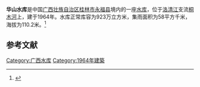 {{Infobox Reservoir 
|name = 华山水库
|nickname = 
|image = 
|image_caption = 
|map = 
|map_caption = 
|pushpin_map = 
|pushpin_map_caption = 
|code = 
|class = 
|location_of_reservoir = [[广西壮族自治区|广西壮族自治区]][[桂林市|桂林市]][[永福县|永福县]]
|location_of_dam = 
|inflow = 
|outflow = 
|catchment_area = 58
|reservoir_area = 
|mean_depth = 
|maximum_depth = 
|flood_level = 
|normal_water_level = 
|dead_water_level = 
|water_quality = 
|island = 
|maximum_storage_capacity = 
|normal_storage_capacity = 923万
|dead_storage_capacity = 
|type_of_dam = 
|elevation_of_dam = 
|height_of_dam = 
|length_of_dam = 
|width_of_dam = 
|installed_capacity = 
|irrigated_area =
|start = 
|complete = 1964年
|cost = 
|emigrate = 
|latd = 
|latm = 
|lats = 
|latNS = 
|longd = 
|longm = 
|longs = 
|longEW = 
|website = 
|footnotes = 
}}
'''华山水库'''是中国[[广西壮族自治区|广西壮族自治区]][[桂林市|桂林市]][[永福县|永福县]]境内的一座[[水库|水库]]，位于[[洛清江|洛清江]]支流[[桐木河|桐木河]]上，建于1964年。水库正常库容为923万立方米，集雨面积为58平方千米，海拔为110.2米。<ref>{{cite web |url=http://brim.ihb.ac.cn/12/CN/12.asp |title=中国大中型水库基本特征数据库 |work=中国生物多样性信息系统内陆水体生物学分部 |deadurl=yes |archiveurl=https://web.archive.org/web/20120402061833/http://brim.ihb.ac.cn/12/CN/12.asp |archivedate=2012-04-02 |accessdate=2012-03-28 }}</ref>
== 参考文献 ==
{{Reflist}}

{{广西小作品}}

[[Category:广西水库|Category:广西水库]]
[[Category:1964年建築|Category:1964年建築]]